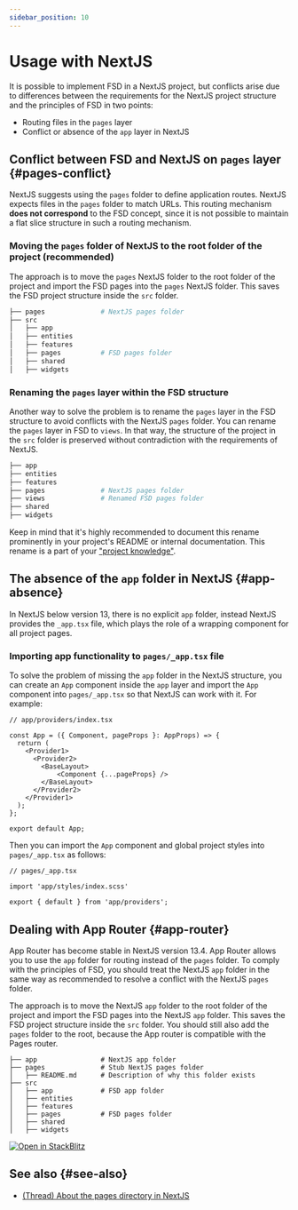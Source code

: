 ```yaml
---
sidebar_position: 10
---
```

# Usage with NextJS

It is possible to implement FSD in a NextJS project, but conflicts arise due to differences between the requirements for the NextJS project structure and the principles of FSD in two points: 

- Routing files in the `pages` layer
- Conflict or absence of the `app` layer in NextJS

## Conflict between FSD and NextJS on `pages` layer {#pages-conflict}


NextJS suggests using the `pages` folder to define application routes. NextJS expects files in the `pages` folder to match URLs.
This routing mechanism **does not correspond** to the FSD concept, since it is not possible to maintain a flat slice structure in such a routing mechanism.

### Moving the `pages` folder of NextJS to the root folder of the project (recommended)

The approach is to move the `pages` NextJS folder to the root folder of the project and import the FSD pages into the `pages` NextJS folder. This saves
the FSD project structure inside the `src` folder.

```sh
├── pages              # NextJS pages folder
├── src
│   ├── app
│   ├── entities
│   ├── features
│   ├── pages          # FSD pages folder
│   ├── shared
│   ├── widgets
```

### Renaming the `pages` layer within the FSD structure

Another way to solve the problem is to rename the `pages` layer in the FSD structure to avoid conflicts with the NextJS `pages` folder.
You can rename the `pages` layer in FSD to `views`.
In that way, the structure of the project in the `src` folder is preserved without contradiction with the requirements of NextJS.

```sh
├── app
├── entities
├── features
├── pages              # NextJS pages folder
├── views              # Renamed FSD pages folder
├── shared
├── widgets
```

Keep in mind that it's highly recommended to document this rename prominently in your project's README or internal documentation. This rename is a part of your ["project knowledge"][project-knowledge].

## The absence of the `app` folder in NextJS {#app-absence}

In NextJS below version 13, there is no explicit `app` folder, instead NextJS provides the `_app.tsx` file,
which plays the role of a wrapping component for all project pages.

### Importing app functionality to `pages/_app.tsx` file

To solve the problem of missing the `app` folder in the NextJS structure, you can create an `App` component inside the `app` layer and import the `App` component into `pages/_app.tsx` so that NextJS can work with it.
For example:

```tsx
// app/providers/index.tsx

const App = ({ Component, pageProps }: AppProps) => {
  return (
    <Provider1>
      <Provider2>
        <BaseLayout>
            <Component {...pageProps} />
        </BaseLayout>
      </Provider2>
    </Provider1>
  );
};

export default App;
```
Then you can import the `App` component and global project styles into `pages/_app.tsx` as follows:

```tsx
// pages/_app.tsx

import 'app/styles/index.scss'

export { default } from 'app/providers';
```

## Dealing with App Router {#app-router}

App Router has become stable in NextJS version 13.4. App Router allows you to use the `app` folder for routing instead of the `pages` folder.
To comply with the principles of FSD, you should treat the NextJS `app` folder in the same way as recommended
to resolve a conflict with the NextJS `pages` folder.

The approach is to move the NextJS `app` folder to the root folder of the project and import the FSD pages into the NextJS `app` folder. This saves
the FSD project structure inside the `src` folder. You should still also add the `pages` folder to the root, because the App router is compatible with the Pages router.

```
├── app                # NextJS app folder
├── pages              # Stub NextJS pages folder
│   ├── README.md      # Description of why this folder exists
├── src
│   ├── app            # FSD app folder
│   ├── entities
│   ├── features
│   ├── pages          # FSD pages folder
│   ├── shared
│   ├── widgets
```

[![Open in StackBlitz](https://developer.stackblitz.com/img/open_in_stackblitz.svg)][ext-app-router-stackblitz]

## See also {#see-also}

- [(Thread) About the pages directory in NextJS](https://t.me/feature_sliced/3623)

[project-knowledge]: /docs/about/understanding/knowledge-types
[ext-app-router-stackblitz]: https://stackblitz.com/edit/stackblitz-starters-aiez55?file=README.md
